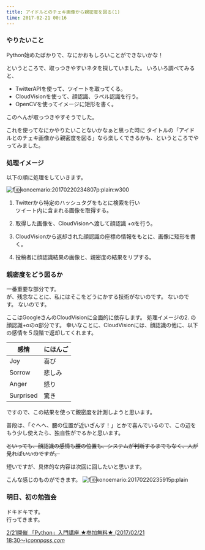 ```yaml
---
title: アイドルとのチェキ画像から親密度を図る(1)
time: 2017-02-21 00:16
---
```


### やりたいこと

Python始めたばかりで、なにかおもしろいことができないかな！

というところで、取っつきやすいネタを探していました。 いろいろ調べてみると、

- TwitterAPIを使って、ツイートを取ってくる。
- CloudVisionを使って、顔認識、ラベル認識を行う。
- OpenCVを使ってイメージに矩形を書く。

このへんが取っつきやすそうでした。

これを使ってなにかやりたいことないかなぁと思った時に タイトルの「アイドルとのチェキ画像から親密度を図る」なら楽しくできるかも、というところでやってみました。

### 処理イメージ

以下の順に処理をしていきます。

![f:id:konoemario:20170220234807p:plain:w300](https://cdn-ak.f.st-hatena.com/images/fotolife/k/konoemario/20170220/20170220234807.png "f:id:konoemario:20170220234807p:plain:w300")

1. Twitterから特定のハッシュタグをもとに検索を行い  
ツイート内に含まれる画像を取得する。
2. 取得した画像を、CloudVisionへ渡して顔認識 +αを行う。

3. CloudVisionから返却された顔認識の座標の情報をもとに、画像に矩形を書く。

4. 投稿者に顔認識結果の画像と、親密度の結果をリプする。

### 親密度をどう図るか

一番重要な部分です。  
が、残念なことに、私にはそこをどうにかする技術がないのです。 ないのです。 ないのです。

ここはGoogleさんのCloudVisionに全面的に依存します。 処理イメージの2. の顔認識+αのα部分です。 幸いなことに、CloudVisionには、顔認識の他に、以下の感情を５段階で返却してくれます。

| 感情 | にほんご |
| --- | --- |
| Joy | 喜び |
| Sorrow | 悲しみ |
| Anger | 怒り |
| Surprised | 驚き |

ですので、この結果を使って親密度を計測しようと思います。

普段は、「ぐへへ、腰の位置が近いざんす！」とかで喜んでいるので、この辺をもう少し使えたら、独自性がでるかと思います。

~~といっても、顔認識の感情も腰の位置も、システムが判断するまでもなく、人が見ればいいのですが。~~

短いですが、具体的な内容は次回に回したいと思います。

こんな感じのものができます。 ![f:id:konoemario:20170220235915p:plain](https://cdn-ak.f.st-hatena.com/images/fotolife/k/konoemario/20170220/20170220235915.png "f:id:konoemario:20170220235915p:plain")

### 明日、初の勉強会

ドキドキです。  
行ってきます。

[2/21開催 「Python」入門講座 ★参加無料★ (2017/02/21 18:30〜)](https://connpass.com/event/50580/)<cite class="hatena-citation"><a href="https://connpass.com/event/50580/">connpass.com</a></cite>
